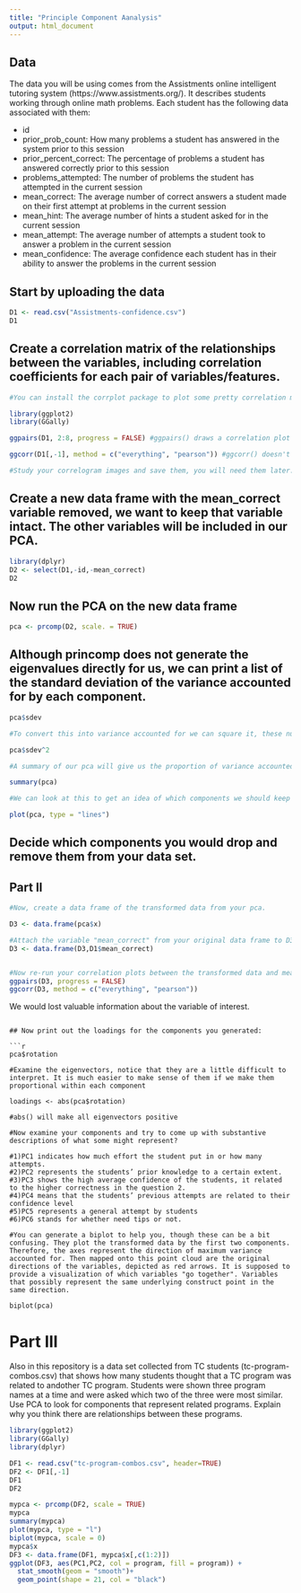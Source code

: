 ```yaml
---
title: "Principle Component Aanalysis"
output: html_document
---
```

## Data
The data you will be using comes from the Assistments online intelligent tutoring system (https://www.assistments.org/). It describes students working through online math problems. Each student has the following data associated with them:

- id
- prior_prob_count: How many problems a student has answered in the system prior to this session
- prior_percent_correct: The percentage of problems a student has answered correctly prior to this session
- problems_attempted: The number of problems the student has attempted in the current session
- mean_correct: The average number of correct answers a student made on their first attempt at problems in the current session
- mean_hint: The average number of hints a student asked for in the current session
- mean_attempt: The average number of attempts a student took to answer a problem in the current session
- mean_confidence: The average confidence each student has in their ability to answer the problems in the current session

## Start by uploading the data
```r
D1 <- read.csv("Assistments-confidence.csv")
D1

```

## Create a correlation matrix of the relationships between the variables, including correlation coefficients for each pair of variables/features.

```r
#You can install the corrplot package to plot some pretty correlation matrices (sometimes called correlograms)

library(ggplot2)
library(GGally)

ggpairs(D1, 2:8, progress = FALSE) #ggpairs() draws a correlation plot between all the columns you identify by number (second option, you don't need the first column as it is the student ID) and progress = FALSE stops a progress bar appearing as it renders your plot

ggcorr(D1[,-1], method = c("everything", "pearson")) #ggcorr() doesn't have an explicit option to choose variables so we need to use matrix notation to drop the id variable. We then need to choose a "method" which determines how to treat missing values (here we choose to keep everything, and then which kind of correlation calculation to use, here we are using Pearson correlation, the other options are "kendall" or "spearman")

#Study your correlogram images and save them, you will need them later. Take note of what is strongly related to the outcome variable of interest, mean_correct. 
```

## Create a new data frame with the mean_correct variable removed, we want to keep that variable intact. The other variables will be included in our PCA.

```r
library(dplyr)
D2 <- select(D1,-id,-mean_correct)
D2
```

## Now run the PCA on the new data frame

```r
pca <- prcomp(D2, scale. = TRUE)
```

## Although princomp does not generate the eigenvalues directly for us, we can print a list of the standard deviation of the variance accounted for by each component.

```r
pca$sdev

#To convert this into variance accounted for we can square it, these numbers are proportional to the eigenvalue

pca$sdev^2

#A summary of our pca will give us the proportion of variance accounted for by each component

summary(pca)

#We can look at this to get an idea of which components we should keep and which we should drop

plot(pca, type = "lines")
```

## Decide which components you would drop and remove them from your data set.

## Part II

```r
#Now, create a data frame of the transformed data from your pca.

D3 <- data.frame(pca$x)

#Attach the variable "mean_correct" from your original data frame to D3.
D3 <- data.frame(D3,D1$mean_correct)


#Now re-run your correlation plots between the transformed data and mean_correct. If you had dropped some components would you have lost important infomation about mean_correct?
ggpairs(D3, progress = FALSE)
ggcorr(D3, method = c("everything", "pearson"))
```
We would lost valuable information about the variable of interest.

```

## Now print out the loadings for the components you generated:

```r
pca$rotation

#Examine the eigenvectors, notice that they are a little difficult to interpret. It is much easier to make sense of them if we make them proportional within each component

loadings <- abs(pca$rotation) 

#abs() will make all eigenvectors positive

#Now examine your components and try to come up with substantive descriptions of what some might represent?

#1)PC1 indicates how much effort the student put in or how many attempts.
#2)PC2 represents the students’ prior knowledge to a certain extent.
#3)PC3 shows the high average confidence of the students, it related to the higher correctness in the question 2.
#4)PC4 means that the students’ previous attempts are related to their confidence level
#5)PC5 represents a general attempt by students
#6)PC6 stands for whether need tips or not.

#You can generate a biplot to help you, though these can be a bit confusing. They plot the transformed data by the first two components. Therefore, the axes represent the direction of maximum variance accounted for. Then mapped onto this point cloud are the original directions of the variables, depicted as red arrows. It is supposed to provide a visualization of which variables "go together". Variables that possibly represent the same underlying construct point in the same direction.  

biplot(pca)

```



# Part III  
Also in this repository is a data set collected from TC students (tc-program-combos.csv) that shows how many students thought that a TC program was related to andother TC program. Students were shown three program names at a time and were asked which two of the three were most similar. Use PCA to look for components that represent related programs. Explain why you think there are relationships between these programs.


```r
library(ggplot2)
library(GGally)
library(dplyr)
```


```r
DF1 <- read.csv("tc-program-combos.csv", header=TRUE)
DF2 <- DF1[,-1]
DF1
DF2
```

```r
mypca <- prcomp(DF2, scale = TRUE)
mypca
summary(mypca)
plot(mypca, type = "l")
biplot(mypca, scale = 0)
mypca$x
DF3 <- data.frame(DF1, mypca$x[,c(1:2)])
ggplot(DF3, aes(PC1,PC2, col = program, fill = program)) + 
  stat_smooth(geom = "smooth")+ 
  geom_point(shape = 21, col = "black")
```






